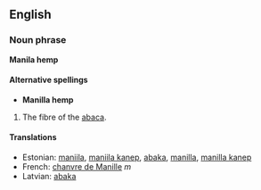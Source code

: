 ==English==
===Noun phrase===
'''Manila hemp'''

====Alternative spellings====
*'''Manilla hemp'''

#The fibre of the [[abaca]].

====Translations====
*Estonian: [[maniila]], [[maniila kanep]], [[abaka]], [[manilla]], [[manilla kanep]] 
*French: [[chanvre de Manille]] ''m''
*Latvian: [[abaka]]